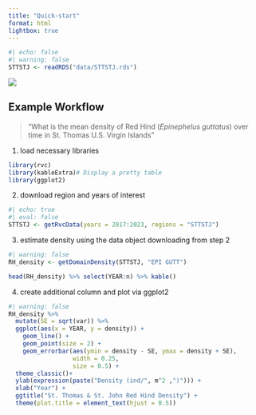 ```yaml
---
title: "Quick-start"
format: html
lightbox: true
---
```


```r
#| echo: false
#| warning: false
STTSTJ <- readRDS("data/STTSTJ.rds")
```

![](images/Function%20Diagram.jpg){.lightbox fig-align="center"}

## Example Workflow

> "What is the mean density of Red Hind (*Epinephelus guttatus*) over time in St. Thomas U.S. Virgin Islands"

1)  load necessary libraries

```r
library(rvc)
library(kableExtra)# Display a pretty table
library(ggplot2)
```

2)  download region and years of interest

```r
#| echo: true
#| eval: false
STTSTJ <- getRvcData(years = 2017:2023, regions = "STTSTJ")
```

3) estimate density using the data object downloading from step 2

```r
#| warning: false
RH_density <- getDomainDensity(STTSTJ, "EPI GUTT")

head(RH_density) %>% select(YEAR:n) %>% kable()
```

4) create additional column and plot via ggplot2
```r
#| warning: false
RH_density %>% 
  mutate(SE = sqrt(var)) %>% 
  ggplot(aes(x = YEAR, y = density)) +
    geom_line() +
    geom_point(size = 2) +
    geom_errorbar(aes(ymin = density - SE, ymax = density + SE),                  
                  width = 0.25,
                  size = 0.5) +
  theme_classic()+
  ylab(expression(paste("Density (ind/", m^2 ,")"))) +
  xlab("Year") +
  ggtitle("St. Thomas & St. John Red Hind Density") +
  theme(plot.title = element_text(hjust = 0.5))
```
